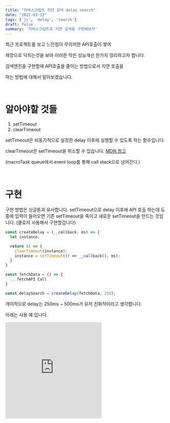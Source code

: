 ```yaml
---
title: "자바스크립트 지연 검색 delay search"
date: "2022-03-13"
tags: ['js', 'delay', 'search']
draft: false
summary: '자바스크립트로 지연 검색을 구현해보자'
---
```


최근 프로젝트를 보고 느낀점이 무의미한 API호출이 쌓여

재앙으로 닥치는것을 보아 이러한 작은 성능개선 한가지 정리하고자 합니다.

검색엔진을 구현할때 API호출을 줄이는 방법으로서 지연 호출을

하는 방법에 대해서 알아보겠습니다.

<br/>

# 알아야할 것들
1. setTimeout
2. clearTimeout

setTimeout은 비동기적으로 설정한 delay 이후에 실행할 수 있도록 하는 함수입니다.

clearTimeout은 setTimeout을 취소할 수 있습니다. [MDN 참고](https://developer.mozilla.org/ko/docs/Web/API/setTimeout)

(macroTask queue에서 event loop를 통해 call stack으로 넘어간다.)

<br/>

# 구현
구현 방법은 싱글톤과 유사합니다. setTimeout으로 delay 이후에 API 호출 하는데
도중에 입력이 들어오면 기존 setTimeout을 죽이고 새로운 setTimeout을 만드는 것입니다. (클로저 사용해서 구현할겁니다)

```javascript
const createDelay = (__callback, ms) => {
  let instance;

  return () => {
    clearTimeout(instance);
    instance = setTimeout(() => __callback(), ms);
  }
}

const fetchData = () => {
  ...fetchAPI Call
}

const delaySearch = createDelay(fetchData, 250);

```

개이적으로 delay는 250ms ~ 500ms가 유저 친화적이라고 생각합니다.


아래는 사용 예 입니다.

<iframe height="300" style={{width: '100%', height: '600px'}} scrolling="no" title="example" src="https://codepen.io/deokgoo/embed/gOoOzxB?default-tab=js%2Cresult" frameborder="no" loading="lazy" allowtransparency="true" allowfullscreen="true">
  See the Pen <a href="https://codepen.io/deokgoo/pen/gOoOzxB">
  Untitled</a> by deokgoo (<a href="https://codepen.io/deokgoo">@deokgoo</a>)
  on <a href="https://codepen.io">CodePen</a>.
</iframe>

